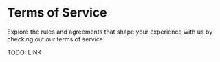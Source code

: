 # Terms of Service

Explore the rules and agreements that shape your experience with us by checking out our terms of service:

TODO: LINK